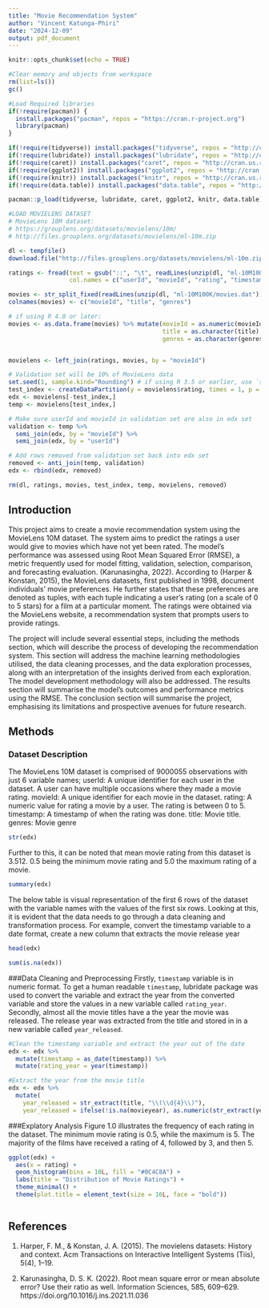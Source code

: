```yaml
---
title: "Movie Recommendation System"
author: "Vincent Katunga-Phiri"
date: "2024-12-09"
output: pdf_document
---
```


```r
knitr::opts_chunk$set(echo = TRUE)
```

```r
#Clear memory and objects from workspace
rm(list=ls())
gc()

#Load Required libraries
if(!require(pacman)) {
  install.packages("pacman", repos = "https://cran.r-project.org")
  library(pacman)
}

if(!require(tidyverse)) install.packages("tidyverse", repos = "http://cran.us.r-project.org")
if(!require(lubridate)) install.packages("lubridate", repos = "http://cran.us.r-project.org")
if(!require(caret)) install.packages("caret", repos = "http://cran.us.r-project.org")
if(!require(ggplot2)) install.packages("ggplot2", repos = "http://cran.us.r-project.org")
if(!require(knitr)) install.packages("knitr", repos = "http://cran.us.r-project.org")
if(!require(data.table)) install.packages("data.table", repos = "http://cran.us.r-project.org")

pacman::p_load(tidyverse, lubridate, caret, ggplot2, knitr, data.table)

#LOAD MOVIELENS DATASET
# MovieLens 10M dataset:
# https://grouplens.org/datasets/movielens/10m/
# http://files.grouplens.org/datasets/movielens/ml-10m.zip

dl <- tempfile()
download.file("http://files.grouplens.org/datasets/movielens/ml-10m.zip", dl)

ratings <- fread(text = gsub("::", "\t", readLines(unzip(dl, "ml-10M100K/ratings.dat"))),
                 col.names = c("userId", "movieId", "rating", "timestamp"))

movies <- str_split_fixed(readLines(unzip(dl, "ml-10M100K/movies.dat")), "\\::", 3)
colnames(movies) <- c("movieId", "title", "genres")

# if using R 4.0 or later:
movies <- as.data.frame(movies) %>% mutate(movieId = as.numeric(movieId),
                                           title = as.character(title),
                                           genres = as.character(genres))


movielens <- left_join(ratings, movies, by = "movieId")

# Validation set will be 10% of MovieLens data
set.seed(1, sample.kind="Rounding") # if using R 3.5 or earlier, use `set.seed(1)`
test_index <- createDataPartition(y = movielens$rating, times = 1, p = 0.1, list = FALSE)
edx <- movielens[-test_index,]
temp <- movielens[test_index,]

# Make sure userId and movieId in validation set are also in edx set
validation <- temp %>% 
  semi_join(edx, by = "movieId") %>%
  semi_join(edx, by = "userId")

# Add rows removed from validation set back into edx set
removed <- anti_join(temp, validation)
edx <- rbind(edx, removed)

rm(dl, ratings, movies, test_index, temp, movielens, removed)
```

## Introduction

This project aims to create a movie recommendation system using the MovieLens 10M dataset. The system aims to predict the ratings a user would give to movies which have not yet been rated. The model's performance was assessed using Root Mean Squared Error (RMSE), a metric frequently used for model fitting, validation, selection, comparison, and forecasting evaluation. (Karunasingha, 2022). According to (Harper & Konstan, 2015), the MovieLens datasets, first published in 1998, document individuals' movie preferences. He further states that these preferences are denoted as tuples, with each tuple indicating a user's rating (on a scale of 0 to 5 stars) for a film at a particular moment. The ratings were obtained via the MovieLens website, a recommendation system that prompts users to provide ratings. 

The project will include several essential steps, including the methods section, which will describe the process of developing the recommendation system. This section will address the machine learning methodologies utilised, the data cleaning processes, and the data exploration processes, along with an interpretation of the insights derived from each exploration. The model development methodology will also be addressed. The results section will summarise the model's outcomes and performance metrics using the RMSE. The conclusion section will summarise the project, emphasising its limitations and prospective avenues for future research.

## Methods

### Dataset Description
The MovieLens 10M dataset is comprised of 9000055 observations with just 6 variable names;
userId: A unique identifier for each user in the dataset. A user can have multiple occasions where they made a movie rating.
movieId: A unique identifier for each movie in the dataset.
rating: A numeric value for rating a movie by a user. The rating is between 0 to 5.
timestamp: A timestamp of when the rating was done.
title: Movie title.
genres: Movie genre

```r
str(edx)
```
Further to this, it can be noted that mean movie rating from this dataset is 3.512. 0.5 being the minimum movie rating and 5.0 the maximum rating of a movie. 

```r
summary(edx)
```
The below table is visual representation of the first 6 rows of the dataset with the variable names with the values of the first six rows. Looking at this, it is evident that the data needs to go through a data cleaning and transformation process. For example, convert the timestamp variable to a date format, create a new column that extracts the movie release year

```r
head(edx)
```
```r
sum(is.na(edx))
```
###Data Cleaning and Preprocessing
Firstly, `timestamp` variable is in numeric format. To get a human readable `timestamp`, lubridate package was used to convert the variable and extract the year from the converted variable and store the values in a new variable called `rating_year`. Secondly, almost all the movie titles have a the year the movie was released. The release year was extracted from the title and stored in in a new variable called `year_released`.

```r
#Clean the timestamp variable and extract the year out of the date
edx <- edx %>%
  mutate(timestamp = as_date(timestamp)) %>% 
  mutate(rating_year = year(timestamp))
```

```r
#Extract the year from the movie title
edx <- edx %>%
  mutate(
    year_released = str_extract(title, "\\(\\d{4}\\)"), 
    year_released = ifelse(!is.na(movieyear), as.numeric(str_extract(year_released, "\\d{4}")), NA)) 
```






###Explatory Analysis
Figure 1.0 illustrates the frequency of each rating in the dataset. The minimum movie rating is 0.5, while the maximum is 5. The majority of the films have received a rating of 4, followed by 3, and then 5.
```r
ggplot(edx) +
  aes(x = rating) +
  geom_histogram(bins = 10L, fill = "#0C4C8A") +
  labs(title = "Distribution of Movie Ratings") +
  theme_minimal() +
  theme(plot.title = element_text(size = 16L, face = "bold"))
```
```r

```




## References
1. Harper, F. M., & Konstan, J. A. (2015). The movielens datasets: History and context. Acm Transactions on Interactive Intelligent Systems (Tiis), 5(4), 1–19.

2. Karunasingha, D. S. K. (2022). Root mean square error or mean absolute error? Use their ratio as well. Information Sciences, 585, 609–629. https://doi.org/10.1016/j.ins.2021.11.036


